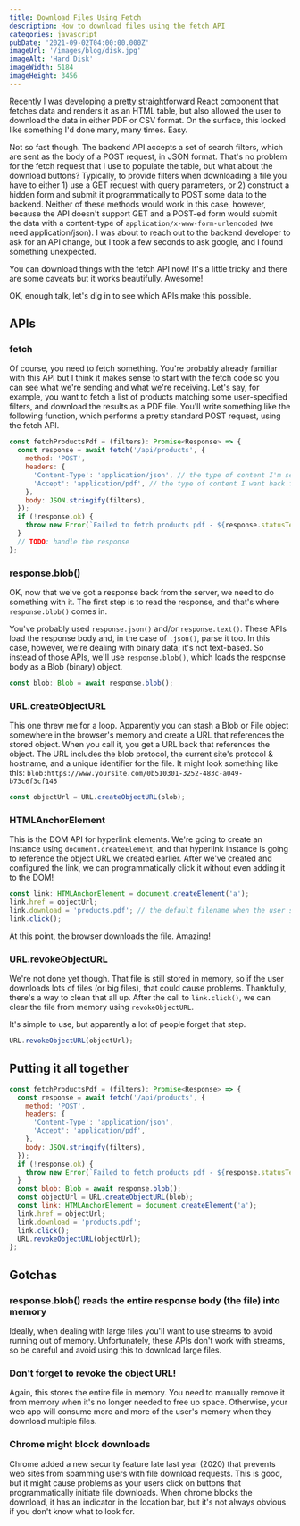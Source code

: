 ```yaml
---
title: Download Files Using Fetch
description: How to download files using the fetch API
categories: javascript
pubDate: '2021-09-02T04:00:00.000Z'
imageUrl: '/images/blog/disk.jpg'
imageAlt: 'Hard Disk'
imageWidth: 5184
imageHeight: 3456
---
```


Recently I was developing a pretty straightforward React component that fetches
data and renders it as an HTML table, but also allowed the user to download the
data in either PDF or CSV format. On the surface, this looked like something I'd
done many, many times. Easy.

Not so fast though. The backend API accepts a set of search filters, which are
sent as the body of a POST request, in JSON format. That's no problem for the
fetch request that I use to populate the table, but what about the download
buttons? Typically, to provide filters when downloading a file you have to
either 1) use a GET request with query parameters, or 2) construct a hidden form
and submit it programmatically to POST some data to the backend. Neither of
these methods would work in this case, however, because the API doesn't support
GET and a POST-ed form would submit the data with a content-type of
`application/x-www-form-urlencoded` (we need application/json). I was about to
reach out to the backend developer to ask for an API change, but I took a few
seconds to ask google, and I found something unexpected.

You can download things with the fetch API now! It's a little tricky and there
are some caveats but it works beautifully. Awesome!

OK, enough talk, let's dig in to see which APIs make this possible.

## APIs

### fetch

Of course, you need to fetch something. You're probably already familiar with
this API but I think it makes sense to start with the fetch code so you can see
what we're sending and what we're receiving. Let's say, for example, you want to
fetch a list of products matching some user-specified filters, and download the
results as a PDF file. You'll write something like the following function, which
performs a pretty standard POST request, using the fetch API.

```js
const fetchProductsPdf = (filters): Promise<Response> => {
  const response = await fetch('/api/products', {
    method: 'POST',
    headers: {
      'Content-Type': 'application/json', // the type of content I'm sending
      'Accept': 'application/pdf', // the type of content I want back from the server
    },
    body: JSON.stringify(filters),
  });
  if (!response.ok) {
    throw new Error(`Failed to fetch products pdf - ${response.statusText}`);
  }
  // TODO: handle the response
};
```

### response.blob()

OK, now that we've got a response back from the server, we need to do something
with it. The first step is to read the response, and that's where
`response.blob()` comes in.

You've probably used `response.json()` and/or `response.text()`. These APIs load
the response body and, in the case of `.json()`, parse it too. In this case,
however, we're dealing with binary data; it's not text-based. So instead of
those APIs, we'll use `response.blob()`, which loads the response body as a Blob
(binary) object.

```js
const blob: Blob = await response.blob();
```

### URL.createObjectURL

This one threw me for a loop. Apparently you can stash a Blob or File object
somewhere in the browser's memory and create a URL that references the stored
object. When you call it, you get a URL back that references the object. The URL
includes the blob protocol, the current site's protocol & hostname, and a unique
identifier for the file. It might look something like this:
`blob:https://www.yoursite.com/0b510301-3252-483c-a049-b73c6f3cf145`

```js
const objectUrl = URL.createObjectURL(blob);
```

### HTMLAnchorElement

This is the DOM API for hyperlink elements. We're going to create an instance
using `document.createElement`, and that hyperlink instance is going to
reference the object URL we created earlier. After we've created and configured
the link, we can programmatically click it without even adding it to the DOM!

```js
const link: HTMLAnchorElement = document.createElement('a');
link.href = objectUrl;
link.download = 'products.pdf'; // the default filename when the user saves the file
link.click();
```

At this point, the browser downloads the file. Amazing!

### URL.revokeObjectURL

We're not done yet though. That file is still stored in memory, so if the user
downloads lots of files (or big files), that could cause problems. Thankfully,
there's a way to clean that all up. After the call to `link.click()`, we can
clear the file from memory using `revokeObjectURL`.

It's simple to use, but apparently a lot of people forget that step.

```js
URL.revokeObjectURL(objectUrl);
```

## Putting it all together

```js
const fetchProductsPdf = (filters): Promise<Response> => {
  const response = await fetch('/api/products', {
    method: 'POST',
    headers: {
      'Content-Type': 'application/json',
      'Accept': 'application/pdf',
    },
    body: JSON.stringify(filters),
  });
  if (!response.ok) {
    throw new Error(`Failed to fetch products pdf - ${response.statusText}`);
  }
  const blob: Blob = await response.blob();
  const objectUrl = URL.createObjectURL(blob);
  const link: HTMLAnchorElement = document.createElement('a');
  link.href = objectUrl;
  link.download = 'products.pdf';
  link.click();
  URL.revokeObjectURL(objectUrl);
};
```

## Gotchas

### response.blob() reads the entire response body (the file) into memory

Ideally, when dealing with large files you'll want to use streams to avoid
running out of memory. Unfortunately, these APIs don't work with streams, so be
careful and avoid using this to download large files.

### Don't forget to revoke the object URL!

Again, this stores the entire file in memory. You need to manually remove it
from memory when it's no longer needed to free up space. Otherwise, your web app
will consume more and more of the user's memory when they download multiple
files.

### Chrome might block downloads

Chrome added a new security feature late last year (2020) that prevents web
sites from spamming users with file download requests. This is good, but it
might cause problems as your users click on buttons that programmatically
initiate file downloads. When chrome blocks the download, it has an indicator in
the location bar, but it's not always obvious if you don't know what to look
for.
